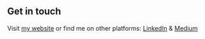 ## Get in touch

Visit [my website](https://www.lekoarts.de?utm_source=cara&utm_medium=Starter) or find me on other platforms: [LinkedIn](https://www.linkedin.com/in/olganedelcu/) & [Medium](https://medium.com/@olganedelcuam)
